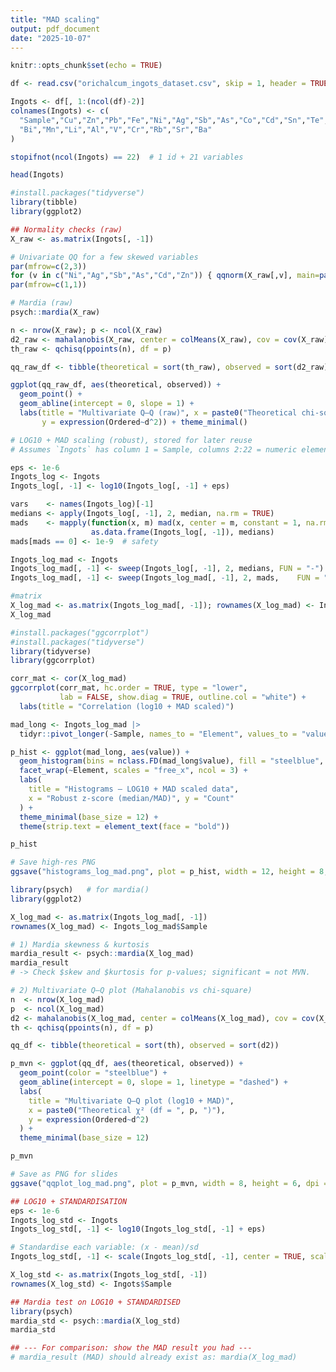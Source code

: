 ```yaml
---
title: "MAD scaling"
output: pdf_document
date: "2025-10-07"
---
```


```r
knitr::opts_chunk$set(echo = TRUE)
```

```r
df <- read.csv("orichalcum_ingots_dataset.csv", skip = 1, header = TRUE)

Ingots <- df[, 1:(ncol(df)-2)]
colnames(Ingots) <- c(
  "Sample","Cu","Zn","Pb","Fe","Ni","Ag","Sb","As","Co","Cd","Sn","Te",
  "Bi","Mn","Li","Al","V","Cr","Rb","Sr","Ba"
)

stopifnot(ncol(Ingots) == 22)  # 1 id + 21 variables

head(Ingots)
```

```r

#install.packages("tidyverse")
library(tibble)
library(ggplot2)

## Normality checks (raw)
X_raw <- as.matrix(Ingots[, -1])

# Univariate QQ for a few skewed variables
par(mfrow=c(2,3))
for (v in c("Ni","Ag","Sb","As","Cd","Zn")) { qqnorm(X_raw[,v], main=paste("QQ:", v)); qqline(X_raw[,v]) }
par(mfrow=c(1,1))

# Mardia (raw)
psych::mardia(X_raw)

n <- nrow(X_raw); p <- ncol(X_raw)
d2_raw <- mahalanobis(X_raw, center = colMeans(X_raw), cov = cov(X_raw))
th_raw <- qchisq(ppoints(n), df = p)

qq_raw_df <- tibble(theoretical = sort(th_raw), observed = sort(d2_raw))

ggplot(qq_raw_df, aes(theoretical, observed)) +
  geom_point() +
  geom_abline(intercept = 0, slope = 1) +
  labs(title = "Multivariate Q–Q (raw)", x = paste0("Theoretical chi-square (df=", p, ")"),
       y = expression(Ordered~d^2)) + theme_minimal()

```

```r
# LOG10 + MAD scaling (robust), stored for later reuse
# Assumes `Ingots` has column 1 = Sample, columns 2:22 = numeric elements

eps <- 1e-6
Ingots_log <- Ingots
Ingots_log[, -1] <- log10(Ingots_log[, -1] + eps)

vars    <- names(Ingots_log)[-1]
medians <- apply(Ingots_log[, -1], 2, median, na.rm = TRUE)
mads    <- mapply(function(x, m) mad(x, center = m, constant = 1, na.rm = TRUE),
                  as.data.frame(Ingots_log[, -1]), medians)
mads[mads == 0] <- 1e-9  # safety

Ingots_log_mad <- Ingots
Ingots_log_mad[, -1] <- sweep(Ingots_log[, -1], 2, medians, FUN = "-")
Ingots_log_mad[, -1] <- sweep(Ingots_log_mad[, -1], 2, mads,    FUN = "/")

#matrix
X_log_mad <- as.matrix(Ingots_log_mad[, -1]); rownames(X_log_mad) <- Ingots$Sample
X_log_mad
```

```r
#install.packages("ggcorrplot")
#install.packages("tidyverse")
library(tidyverse)
library(ggcorrplot)

corr_mat <- cor(X_log_mad)
ggcorrplot(corr_mat, hc.order = TRUE, type = "lower",
           lab = FALSE, show.diag = TRUE, outline.col = "white") +
  labs(title = "Correlation (log10 + MAD scaled)")

mad_long <- Ingots_log_mad |>
  tidyr::pivot_longer(-Sample, names_to = "Element", values_to = "value")

p_hist <- ggplot(mad_long, aes(value)) +
  geom_histogram(bins = nclass.FD(mad_long$value), fill = "steelblue", color = "white") +
  facet_wrap(~Element, scales = "free_x", ncol = 3) +
  labs(
    title = "Histograms — LOG10 + MAD scaled data",
    x = "Robust z-score (median/MAD)", y = "Count"
  ) +
  theme_minimal(base_size = 12) +
  theme(strip.text = element_text(face = "bold"))

p_hist

# Save high-res PNG 
ggsave("histograms_log_mad.png", plot = p_hist, width = 12, height = 8, dpi = 300)
```
```r
library(psych)   # for mardia()
library(ggplot2)

X_log_mad <- as.matrix(Ingots_log_mad[, -1])
rownames(X_log_mad) <- Ingots_log_mad$Sample

# 1) Mardia skewness & kurtosis
mardia_result <- psych::mardia(X_log_mad)
mardia_result
# -> Check $skew and $kurtosis for p-values; significant = not MVN.

# 2) Multivariate Q–Q plot (Mahalanobis vs chi-square)
n  <- nrow(X_log_mad)
p  <- ncol(X_log_mad)
d2 <- mahalanobis(X_log_mad, center = colMeans(X_log_mad), cov = cov(X_log_mad))
th <- qchisq(ppoints(n), df = p)

qq_df <- tibble(theoretical = sort(th), observed = sort(d2))

p_mvn <- ggplot(qq_df, aes(theoretical, observed)) +
  geom_point(color = "steelblue") +
  geom_abline(intercept = 0, slope = 1, linetype = "dashed") +
  labs(
    title = "Multivariate Q–Q plot (log10 + MAD)",
    x = paste0("Theoretical χ² (df = ", p, ")"),
    y = expression(Ordered~d^2)
  ) +
  theme_minimal(base_size = 12)

p_mvn

# Save as PNG for slides
ggsave("qqplot_log_mad.png", plot = p_mvn, width = 8, height = 6, dpi = 300)

```

```r
## LOG10 + STANDARDISATION
eps <- 1e-6
Ingots_log_std <- Ingots
Ingots_log_std[, -1] <- log10(Ingots_log_std[, -1] + eps)

# Standardise each variable: (x - mean)/sd
Ingots_log_std[, -1] <- scale(Ingots_log_std[, -1], center = TRUE, scale = TRUE)

X_log_std <- as.matrix(Ingots_log_std[, -1])
rownames(X_log_std) <- Ingots$Sample

## Mardia test on LOG10 + STANDARDISED 
library(psych)
mardia_std <- psych::mardia(X_log_std)
mardia_std

## --- For comparison: show the MAD result you had ---
# mardia_result (MAD) should already exist as: mardia(X_log_mad)


```

